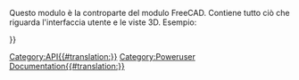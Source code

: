 <languages/>
<div class="mw-translate-fuzzy">
{{VeryImportantMessage|(Ottobre 2019) Non modificare queste pagine. Le informazioni sono incomplete e obsolete. Per l'API più recente, consultare la [https://www.freecadweb.org/api documentazione API autogenerata] o generare la documentazione autonomamente. Vedere [[Source documentation/it|Documentazione del codice sorgente]].}}
</div>

Questo modulo è la controparte del modulo FreeCAD. Contiene tutto ciò che riguarda l'interfaccia utente e le viste 3D. Esempio:
{{Code|code=
import FreeCAD as App
import FreeCADGui as Gui

# get the 3D model document
doc = App.ActiveDocument    

# get the visual representation model document
gui_doc = Gui.ActiveDocument

gui_doc.activateWorkbench("myWorkbench")
}}


{{APIFunction|activateWorkbench|string|Attiva un ambiente di lavoro per nome|nulla}}
{{APIFunction|activeDocument| | |il documento attivo o Nulla se non esiste}}
{{APIFunction|activeWorkbench| | |l'oggetto workbench attivo}}
{{APIFunction|addCommand|string, object|Aggiunge un comando di FreeCAD. String è il nome del comando e object è il nome della classe che definisce il comando| }}
{{APIFunction|addIcon|string, string or list|Aggiunge al sistema un'icona come nome del file o in formato XPM| }}
{{APIFunction|addIconPath|string|Aggiunge al sistema un nuovo percorso per trovare i file di icone| }}
{{APIFunction|addPreferencePage|string,string|Aggiunge un modulo di interfaccia utente per la finestra delle preferenze. Il primo argomento specifica il nome del file e il secondo indica il nome del gruppo| }}
{{APIFunction|addWorkbench|string, object|Aggiunge un ambiente di lavoro con un nome definito. La stringa è il nome del banco di lavoro e l'oggetto è il nome della classe che definisce l'ambiente| }}
{{APIFunction|createDialog|string|Apre un file UI, Interfaccia Utente| }}
{{APIFunction|getDocument|string|Ottiene un documento con il suo nome|il documento}}
{{APIFunction|getWorkbench|string|Ottiene un ambiente di lavoro con il suo nome |l'ambiente}}
{{APIFunction|insert|string|Apre una macro, un file Inventor o VRML|il documento}}
{{APIFunction|listWorkbenches| |Mostra un elenco di tutti gli ambienti di lavoro|una lista}}
{{APIFunction|open|string|Apre un file macro, Inventor o VRML|il documento aperto}}
{{APIFunction|removeWorkbench|string|Rimuove un ambiente di lavoro per nome| }}
{{APIFunction|runCommand|string|Esegue un comando di FreeCAD per nome| }}
{{APIFunction|updateGui| |Aggiorna la finestra principale e tutte le sue finestre| }}

{{Userdocnavi{{#translation:}}}}
[[Category:API{{#translation:}}]]
[[Category:Poweruser Documentation{{#translation:}}]]
{{clear}}